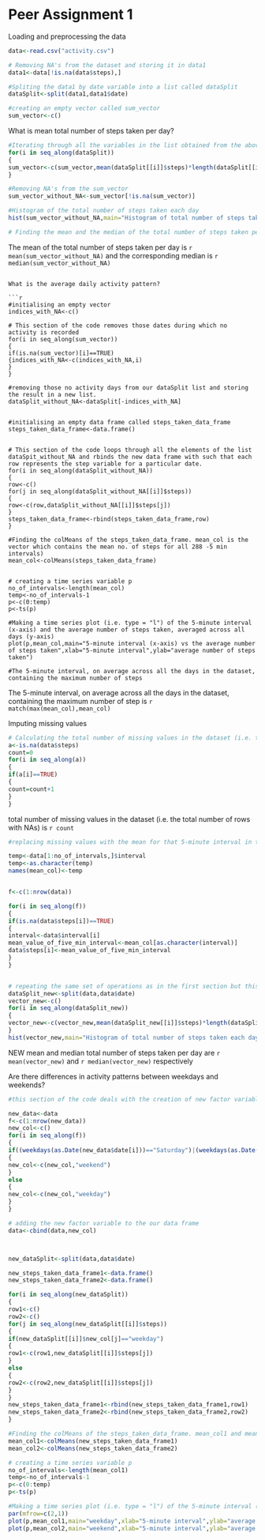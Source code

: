Peer Assignment 1
================================================================================
Loading and preprocessing the data

```r
data<-read.csv("activity.csv")

# Removing NA's from the dataset and storing it in data1
data1<-data[!is.na(data$steps),]

#Spliting the data1 by date variable into a list called dataSplit
dataSplit<-split(data1,data1$date)

#creating an empty vector called sum_vector
sum_vector<-c()
```

What is mean total number of steps taken per day?
```r
#Iterating through all the variables in the list obtained from the above operation and calculating the sum(mean*length) of the steps per day and storing the result in a sum_vector
for(i in seq_along(dataSplit))
{
sum_vector<-c(sum_vector,mean(dataSplit[[i]]$steps)*length(dataSplit[[i]]$steps))
}

#Removing NA's from the sum_vector
sum_vector_without_NA<-sum_vector[!is.na(sum_vector)]

#Histogram of the total number of steps taken each day
hist(sum_vector_without_NA,main="Histogram of total number of steps taken each day",xlab="total number of steps taken each day")

# Finding the mean and the median of the total number of steps taken per day
```

The mean of the total number of steps taken per day is `r mean(sum_vector_without_NA)`
 and the corresponding median is `r median(sum_vector_without_NA)`
```

What is the average daily activity pattern?

```r
#initialising an empty vector
indices_with_NA<-c()

# This section of the code removes those dates during which no activity is recorded
for(i in seq_along(sum_vector))
{
if(is.na(sum_vector)[i]==TRUE)
{indices_with_NA<-c(indices_with_NA,i)
}
}

#removing those no activity days from our dataSplit list and storing the result in a new list.
dataSplit_without_NA<-dataSplit[-indices_with_NA]


#initialising an empty data frame called steps_taken_data_frame
steps_taken_data_frame<-data.frame()


# This section of the code loops through all the elements of the list dataSpit_without_NA and rbinds the new data frame with such that each row represents the step variable for a particular date. 
for(i in seq_along(dataSplit_without_NA))
{
row<-c()
for(j in seq_along(dataSplit_without_NA[[i]]$steps))
{
row<-c(row,dataSplit_without_NA[[i]]$steps[j])
}
steps_taken_data_frame<-rbind(steps_taken_data_frame,row)
}

#Finding the colMeans of the steps_taken_data_frame. mean_col is the vector which contains the mean no. of steps for all 288 -5 min intervals)
mean_col<-colMeans(steps_taken_data_frame)


# creating a time series variable p
no_of_intervals<-length(mean_col)
temp<-no_of_intervals-1
p<-c(0:temp)
p<-ts(p)

#Making a time series plot (i.e. type = "l") of the 5-minute interval (x-axis) and the average number of steps taken, averaged across all days (y-axis)
plot(p,mean_col,main="5-minute interval (x-axis) vs the average number of steps taken",xlab="5-minute interval",ylab="average number of steps taken")

#The 5-minute interval, on average across all the days in the dataset, containing the maximum number of steps
```
The 5-minute interval, on average across all the days in the dataset, containing the maximum number of step is `r match(max(mean_col),mean_col)`


Imputing missing values

```r
# Calculating the total number of missing values in the dataset (i.e. the total number of rows with NAs)
a<-is.na(data$steps)
count=0
for(i in seq_along(a))
{
if(a[i]==TRUE)
{
count=count+1
}
}
```

total number of missing values in the dataset (i.e. the total number of rows with NAs) is `r count`


```r
#replacing missing values with the mean for that 5-minute interval in the original data

temp<-data[1:no_of_intervals,]$interval
temp<-as.character(temp)
names(mean_col)<-temp


f<-c(1:nrow(data))

for(i in seq_along(f))
{
if(is.na(data$steps[i])==TRUE)
{
interval<-data$interval[i]
mean_value_of_five_min_interval<-mean_col[as.character(interval)]
data$steps[i]<-mean_value_of_five_min_interval
}
}


# repeating the same set of operations as in the first section but this time with the new data obtained by inputing the missing values
dataSplit_new<-split(data,data$date)
vector_new<-c()
for(i in seq_along(dataSplit_new))
{
vector_new<-c(vector_new,mean(dataSplit_new[[i]]$steps)*length(dataSplit_new[[i]]$steps))
}
hist(vector_new,main="Histogram of total number of steps taken each day",xlab="total number of steps taken each day")
```
NEW mean and median total number of steps taken per day are `r mean(vector_new)` and `r median(vector_new)` respectively


Are there differences in activity patterns between weekdays and weekends?

```r
#this section of the code deals with the creation of new factor variable "weekday" and "weekend"

new_data<-data
f<-c(1:nrow(new_data))
new_col<-c()
for(i in seq_along(f))
{
if((weekdays(as.Date(new_data$date[i]))=="Saturday")|(weekdays(as.Date(new_data$date[i]))=="Sunday"))
{
new_col<-c(new_col,"weekend")
}
else
{
new_col<-c(new_col,"weekday")
}
}

# adding the new factor variable to the our data frame
data<-cbind(data,new_col)



new_dataSplit<-split(data,data$date)

new_steps_taken_data_frame1<-data.frame()
new_steps_taken_data_frame2<-data.frame()

for(i in seq_along(new_dataSplit))
{
row1<-c()
row2<-c()
for(j in seq_along(new_dataSplit[[i]]$steps))
{
if(new_dataSplit[[i]]$new_col[j]=="weekday")
{
row1<-c(row1,new_dataSplit[[i]]$steps[j])
}
else
{
row2<-c(row2,new_dataSplit[[i]]$steps[j])
}
}
new_steps_taken_data_frame1<-rbind(new_steps_taken_data_frame1,row1)
new_steps_taken_data_frame2<-rbind(new_steps_taken_data_frame2,row2)
}

#Finding the colMeans of the steps_taken_data_frame. mean_col1 and mean_col2 are vectors which contain the mean no. of steps for all 288 -5 min intervals) for weekday and weekend respectively
mean_col1<-colMeans(new_steps_taken_data_frame1)
mean_col2<-colMeans(new_steps_taken_data_frame2)

# creating a time series variable p
no_of_intervals<-length(mean_col1)
temp<-no_of_intervals-1
p<-c(0:temp)
p<-ts(p)

#Making a time series plot (i.e. type = "l") of the 5-minute interval (x-axis) and the average number of steps taken, averaged across all days (y-axis)
par(mfrow=c(2,1))
plot(p,mean_col1,main="weekday",xlab="5-minute interval",ylab="average number of steps taken")
plot(p,mean_col2,main="weekend",xlab="5-minute interval",ylab="average number of steps taken")

```



